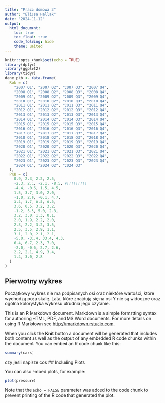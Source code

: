 ---
title: "Praca domowa 3"
author: "Elissa Hallak"
date: "2024-11-12"
output: 
  html_document:
    toc: true
    toc_float: true
    code_folding: hide
    theme: united
---

```{r setup, include=FALSE}
knitr::opts_chunk$set(echo = TRUE)
library(dplyr)
library(ggplot2)
library(tidyr)
dane_pkb <- data.frame(
  Rok = c(
    "2007 Q1", "2007 Q2", "2007 Q3", "2007 Q4",
    "2008 Q1", "2008 Q2", "2008 Q3", "2008 Q4",
    "2009 Q1", "2009 Q2", "2009 Q3", "2009 Q4",
    "2010 Q1", "2010 Q2", "2010 Q3", "2010 Q4",
    "2011 Q1", "2011 Q2", "2011 Q3", "2011 Q4",
    "2012 Q1", "2012 Q2", "2012 Q3", "2012 Q4",
    "2013 Q1", "2013 Q2", "2013 Q3", "2013 Q4",
    "2014 Q1", "2014 Q2", "2014 Q3", "2014 Q4",
    "2015 Q1", "2015 Q2", "2015 Q3", "2015 Q4",
    "2016 Q1", "2016 Q2", "2016 Q3", "2016 Q4",
    "2017 Q1", "2017 Q2", "2017 Q3", "2017 Q4",
    "2018 Q1", "2018 Q2", "2018 Q3", "2018 Q4",
    "2019 Q1", "2019 Q2", "2019 Q3", "2019 Q4",
    "2020 Q1", "2020 Q2", "2020 Q3", "2020 Q4",
    "2021 Q1", "2021 Q2", "2021 Q3", "2021 Q4",
    "2022 Q1", "2022 Q2", "2022 Q3", "2022 Q4",
    "2023 Q1", "2023 Q2", "2023 Q3", "2023 Q4",
    "2024 Q1", "2024 Q2", "2024 Q3"
  ),
  PKB = c(
    0.9, 2.3, 2.2, 2.5,
    -2.3, 2.1, -2.1, -8.5, #!!!!!!!!!
    -4.4, -0.6, 1.5, 4.5,
    1.5, 3.7, 3.0, 2.0,
    -1.0, 2.9, -0.1, 4.7,
    3.2, 1.7, 0.5, 0.5,
    3.6, 0.5, 3.2, 3.2,
    -1.2, 5.5, 5.0, 2.3,
    3.2, 3.0, 1.3, 0.1,
    2.0, 1.9, 2.2, 2.0,
    2.3, 2.2, 3.2, 3.5,
    2.5, 3.5, 2.9, 1.1,
    3.1, 2.0, 2.1, 2.1,
    -5.0, -31.4, 33.4, 4.3,
    6.4, 6.7, 2.3, 7.0,
    -2.0, -0.6, 2.7, 2.6,
    2.2, 2.1, 4.9, 3.4,  
    1.4, 3.0, 2.8  
  )
)
```

## Pierwotny wykres

 
Początkowy wykres nie ma podpisanych osi oraz niektóre wartości, które wychodzą poza skalę. Lata, które znajdują się na osi Y nie są widoczne oraz ogólna kolorystyka wykresu utrudnia jego czytanie.



This is an R Markdown document. Markdown is a simple formatting syntax for authoring HTML, PDF, and MS Word documents. For more details on using R Markdown see <http://rmarkdown.rstudio.com>.

When you click the **Knit** button a document will be generated that includes both content as well as the output of any embedded R code chunks within the document. You can embed an R code chunk like this:

```{r cars}
summary(cars)
```
czy jesli napisze cos
## Including Plots

You can also embed plots, for example:

```{r pressure, echo=FALSE}
plot(pressure)
```

Note that the `echo = FALSE` parameter was added to the code chunk to prevent printing of the R code that generated the plot.
